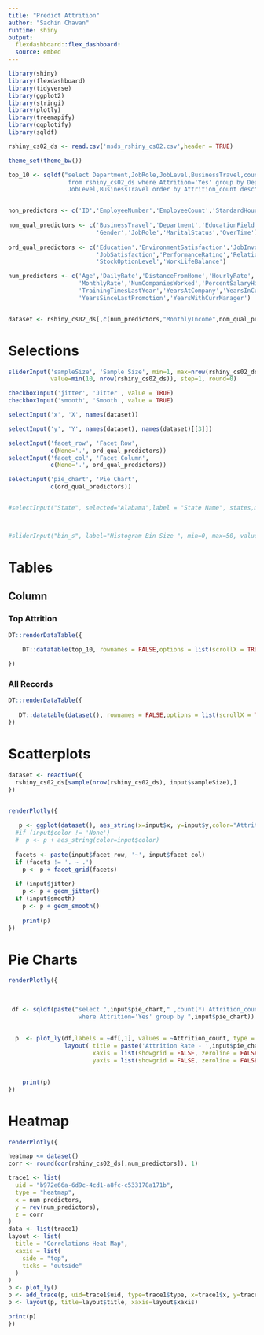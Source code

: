 ```yaml
---
title: "Predict Attrition"
author: "Sachin Chavan"
runtime: shiny
output: 
  flexdashboard::flex_dashboard:
  source: embed    
---
```


```r
library(shiny)
library(flexdashboard)
library(tidyverse)
library(ggplot2)
library(stringi)
library(plotly)
library(treemapify)
library(ggplotify)
library(sqldf)

rshiny_cs02_ds <- read.csv('msds_rshiny_cs02.csv',header = TRUE)

theme_set(theme_bw())

top_10 <- sqldf("select Department,JobRole,JobLevel,BusinessTravel,count(*) Attrition_count 
                 from rshiny_cs02_ds where Attrition='Yes' group by Department,JobRole,
                 JobLevel,BusinessTravel order by Attrition_count desc")    


non_predictors <- c('ID','EmployeeNumber','EmployeeCount','StandardHours','Over18')
  
nom_qual_predictors <- c('BusinessTravel','Department','EducationField',
                         'Gender','JobRole','MaritalStatus','OverTime')
  
ord_qual_predictors <- c('Education','EnvironmentSatisfaction','JobInvolvement','JobLevel',
                         'JobSatisfaction','PerformanceRating','RelationshipSatisfaction',
                         'StockOptionLevel','WorkLifeBalance')

num_predictors <- c('Age','DailyRate','DistanceFromHome','HourlyRate',
                    'MonthlyRate','NumCompaniesWorked','PercentSalaryHike','TotalWorkingYears',
                    'TrainingTimesLastYear','YearsAtCompany','YearsInCurrentRole',
                    'YearsSinceLastPromotion','YearsWithCurrManager') 


dataset <- rshiny_cs02_ds[,c(num_predictors,"MonthlyIncome",nom_qual_predictors)]

```

Selections {.sidebar}
===============================


```r
sliderInput('sampleSize', 'Sample Size', min=1, max=nrow(rshiny_cs02_ds),
            value=min(10, nrow(rshiny_cs02_ds)), step=1, round=0)

checkboxInput('jitter', 'Jitter', value = TRUE)
checkboxInput('smooth', 'Smooth', value = TRUE)

selectInput('x', 'X', names(dataset))

selectInput('y', 'Y', names(dataset), names(dataset)[[3]])

selectInput('facet_row', 'Facet Row',
            c(None='.', ord_qual_predictors))
selectInput('facet_col', 'Facet Column',
            c(None='.', ord_qual_predictors))

selectInput('pie_chart', 'Pie Chart',
            c(ord_qual_predictors))


#selectInput("State", selected="Alabama",label = "State Name", states,multiple=TRUE)



#sliderInput("bin_s", label="Histogram Bin Size ", min=0, max=50, value=30, step=1, round=1, animate=TRUE,)
```


Tables
===================================== 

Column {.tabset .tabset-fade}
-------------------------------------
### Top Attrition


```r
DT::renderDataTable({

    DT::datatable(top_10, rownames = FALSE,options = list(scrollX = TRUE))
  
})
```

### All Records

```r
DT::renderDataTable({
  
   DT::datatable(dataset(), rownames = FALSE,options = list(scrollX = TRUE))
})

```

Scatterplots 
===================================== 


```r
dataset <- reactive({
  rshiny_cs02_ds[sample(nrow(rshiny_cs02_ds), input$sampleSize),]
})


renderPlotly({
  
   p <- ggplot(dataset(), aes_string(x=input$x, y=input$y,color="Attrition")) + geom_point()
  #if (input$color != 'None')
  #  p <- p + aes_string(color=input$color)
  
  facets <- paste(input$facet_row, '~', input$facet_col)
  if (facets != '. ~ .')
    p <- p + facet_grid(facets)
  
  if (input$jitter)
    p <- p + geom_jitter()
  if (input$smooth)
    p <- p + geom_smooth()
  
    print(p)
})
```

Pie Charts
===================================== 


```r
renderPlotly({

 
  
 df <- sqldf(paste("select ",input$pie_chart," ,count(*) Attrition_count from rshiny_cs02_ds  
                    where Attrition='Yes' group by ",input$pie_chart))
  
  
  p  <- plot_ly(df,labels = ~df[,1], values = ~Attrition_count, type = 'pie') %>%
                layout( title = paste('Attrition Rate - ',input$pie_chart),
                        xaxis = list(showgrid = FALSE, zeroline = FALSE, showticklabels = FALSE),
                        yaxis = list(showgrid = FALSE, zeroline = FALSE, showticklabels = FALSE))

  
    print(p)
})
```

Heatmap
===================================== 


```r
renderPlotly({

heatmap <= dataset()
corr <- round(cor(rshiny_cs02_ds[,num_predictors]), 1)

trace1 <- list(
  uid = "b972e66a-6d9c-4cd1-a8fc-c533178a171b", 
  type = "heatmap", 
  x = num_predictors, 
  y = rev(num_predictors), 
  z = corr
)
data <- list(trace1)
layout <- list(
  title = "Correlations Heat Map", 
  xaxis = list(
    side = "top", 
    ticks = "outside"
  )
)
p <- plot_ly()
p <- add_trace(p, uid=trace1$uid, type=trace1$type, x=trace1$x, y=trace1$y, z=trace1$z)
p <- layout(p, title=layout$title, xaxis=layout$xaxis)

print(p)
})
```


